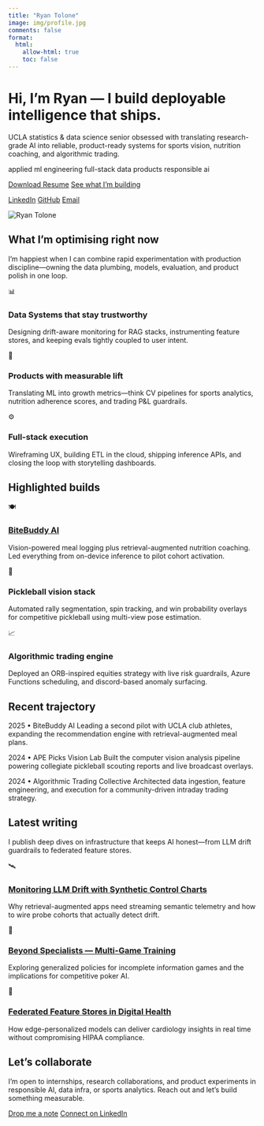 ```yaml
---
title: "Ryan Tolone"
image: img/profile.jpg
comments: false
format:
  html:
    allow-html: true
    toc: false
---
```


::: {=html}
<div class="background-orbs" aria-hidden="true">
  <div class="orb orb-1"></div>
  <div class="orb orb-2"></div>
  <div class="orb orb-3"></div>
</div>
:::

::: {.hero-panel}
::: {.row .align-items-center .g-4}
::: {.col-md-7}
<h1 class="hero-heading">Hi, I’m Ryan — I build <span class="gradient-text">deployable intelligence</span> that ships.</h1>
<p class="hero-subtitle">UCLA statistics &amp; data science senior obsessed with translating research-grade AI into reliable, product-ready systems for sports vision, nutrition coaching, and algorithmic trading.</p>
<div class="hero-badges">
  <span class="hero-badge">applied ml engineering</span>
  <span class="hero-badge">full-stack data products</span>
  <span class="hero-badge">responsible ai</span>
</div>
<div class="cta-row">
  <a class="btn-solid" href="RyanToloneResume.pdf" target="_blank" rel="noopener">Download Resume</a>
  <a class="btn-ghost" href="#focus">See what I’m building</a>
</div>
<div class="social-links">
  <a class="social-link" href="https://www.linkedin.com/in/ryan-tolone-a5038a331/" target="_blank" rel="noopener">LinkedIn</a>
  <a class="social-link" href="https://github.com/LtRylu" target="_blank" rel="noopener">GitHub</a>
  <a class="social-link" href="mailto:iiryantoloneii@gmail.com">Email</a>
</div>
:::
::: {.col-md-5 .text-md-end .text-center}
<img src="img/profile.jpg" alt="Ryan Tolone" class="img-fluid hero-headshot" />
:::
:::
:::

::: {.surface-panel #focus}
<h2 class="section-title gradient-text">What I'm optimising right now</h2>
<p class="section-subtitle">I’m happiest when I can combine rapid experimentation with production discipline—owning the data plumbing, models, evaluation, and product polish in one loop.</p>

::: {.feature-grid}
::: {.feature-card}
<div class="feature-icon">📊</div>
### Data Systems that stay trustworthy
Designing drift-aware monitoring for RAG stacks, instrumenting feature stores, and keeping evals tightly coupled to user intent.
:::
::: {.feature-card}
<div class="feature-icon">🎯</div>
### Products with measurable lift
Translating ML into growth metrics—think CV pipelines for sports analytics, nutrition adherence scores, and trading P&amp;L guardrails.
:::
::: {.feature-card}
<div class="feature-icon">⚙️</div>
### Full-stack execution
Wireframing UX, building ETL in the cloud, shipping inference APIs, and closing the loop with storytelling dashboards.
:::
:::
:::

::: {.surface-panel #work}
<h2 class="section-title gradient-text">Highlighted builds</h2>
::: {.feature-grid}
::: {.feature-card}
<div class="feature-icon">🍽️</div>
### [BiteBuddy AI](projects/bitebuddy/)
Vision-powered meal logging plus retrieval-augmented nutrition coaching. Led everything from on-device inference to pilot cohort activation.
:::
::: {.feature-card}
<div class="feature-icon">🥎</div>
### Pickleball vision stack
Automated rally segmentation, spin tracking, and win probability overlays for competitive pickleball using multi-view pose estimation.
:::
::: {.feature-card}
<div class="feature-icon">📈</div>
### Algorithmic trading engine
Deployed an ORB-inspired equities strategy with live risk guardrails, Azure Functions scheduling, and discord-based anomaly surfacing.
:::
:::
:::

::: {.surface-panel #timeline}
<h2 class="section-title gradient-text">Recent trajectory</h2>
::: {.timeline}
::: {.timeline-item}
<span>2025 • BiteBuddy AI</span>
Leading a second pilot with UCLA club athletes, expanding the recommendation engine with retrieval-augmented meal plans.
:::
::: {.timeline-item}
<span>2024 • APE Picks Vision Lab</span>
Built the computer vision analysis pipeline powering collegiate pickleball scouting reports and live broadcast overlays.
:::
::: {.timeline-item}
<span>2024 • Algorithmic Trading Collective</span>
Architected data ingestion, feature engineering, and execution for a community-driven intraday trading strategy.
:::
:::
:::

::: {.surface-panel #writing}
<h2 class="section-title gradient-text">Latest writing</h2>
<p class="section-subtitle">I publish deep dives on infrastructure that keeps AI honest—from LLM drift guardrails to federated feature stores.</p>

::: {.feature-grid}
::: {.feature-card}
<div class="feature-icon">🛰️</div>
### [Monitoring LLM Drift with Synthetic Control Charts](blog/llm-drift-guardrails/)
Why retrieval-augmented apps need streaming semantic telemetry and how to wire probe cohorts that actually detect drift.
:::
::: {.feature-card}
<div class="feature-icon">🧠</div>
### [Beyond Specialists — Multi-Game Training](blog/generalizedAI/)
Exploring generalized policies for incomplete information games and the implications for competitive poker AI.
:::
::: {.feature-card}
<div class="feature-icon">🏥</div>
### [Federated Feature Stores in Digital Health](blog/federated-health-feature-stores/)
How edge-personalized models can deliver cardiology insights in real time without compromising HIPAA compliance.
:::
:::
:::

::: {.surface-panel #connect}
<h2 class="section-title gradient-text">Let’s collaborate</h2>
<p class="section-subtitle">I’m open to internships, research collaborations, and product experiments in responsible AI, data infra, or sports analytics. Reach out and let’s build something measurable.</p>

::: {.cta-row}
<a class="btn-solid" href="mailto:iiryantoloneii@gmail.com">Drop me a note</a>
<a class="btn-ghost" href="https://www.linkedin.com/in/ryan-tolone-a5038a331/" target="_blank" rel="noopener">Connect on LinkedIn</a>
:::
:::
